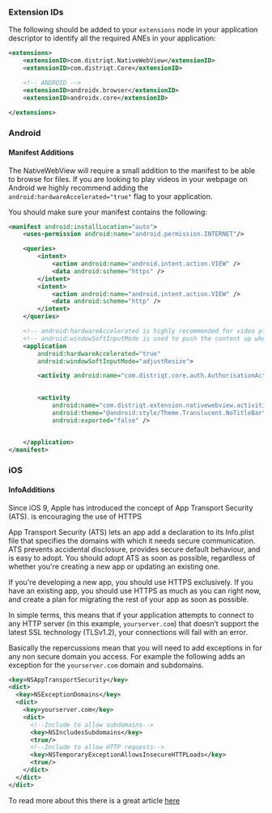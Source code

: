 
### Extension IDs

The following should be added to your `extensions` node in your application descriptor to identify all the required ANEs in your application:

```xml
<extensions>
    <extensionID>com.distriqt.NativeWebView</extensionID>
    <extensionID>com.distriqt.Core</extensionID>

    <!-- ANDROID -->
    <extensionID>androidx.browser</extensionID>
    <extensionID>androidx.core</extensionID>

</extensions>
```



### Android

#### Manifest Additions


The NativeWebView will require a small addition to the manifest to be able to browse for files.
If you are looking to play videos in your webpage on Android we highly recommend adding the 
`android:hardwareAccelerated="true"` flag to your application. 

You should make sure your manifest contains the following:

```xml
<manifest android:installLocation="auto">
    <uses-permission android:name="android.permission.INTERNET"/>

    <queries>
        <intent>
            <action android:name="android.intent.action.VIEW" />
            <data android:scheme="https" />
        </intent>
        <intent>
            <action android:name="android.intent.action.VIEW" />
            <data android:scheme="http" />
        </intent>
    </queries>

    <!-- android:hardwareAccelerated is highly recommended for video playback and scroll performance -->
    <!-- android:windowSoftInputMode is used to push the content up when an input appears below the keyboard -->
    <application 
        android:hardwareAccelerated="true"
        android:windowSoftInputMode="adjustResize">

        <activity android:name="com.distriqt.core.auth.AuthorisationActivity" android:theme="@android:style/Theme.Translucent.NoTitleBar" android:exported="false" />    
            

        <activity 
            android:name="com.distriqt.extension.nativewebview.activities.BrowseActivity" 
            android:theme="@android:style/Theme.Translucent.NoTitleBar" 
			android:exported="false" />


    </application>
</manifest>
```



### iOS

#### InfoAdditions

Since iOS 9, Apple has introduced the concept of App Transport Security (ATS). is encouraging the use of HTTPS

App Transport Security (ATS) lets an app add a declaration to its Info.plist file that specifies 
the domains with which it needs secure communication. ATS prevents accidental disclosure, provides 
secure default behaviour, and is easy to adopt. You should adopt ATS as soon as possible, regardless 
of whether you're creating a new app or updating an existing one. 

If you're developing a new app, you should use HTTPS exclusively. If you have an existing app, you 
should use HTTPS as much as you can right now, and create a plan for migrating the rest of your app 
as soon as possible.

In simple terms, this means that if your application attempts to connect to any HTTP server 
(in this example, `yourserver.com`) that doesn’t support the latest SSL technology (TLSv1.2), 
your connections will fail with an error.

Basically the repercussions mean that you will need to add exceptions in for any non secure domain 
you access. For example the following adds an exception for the `yourserver.com` domain and subdomains.

```xml
<key>NSAppTransportSecurity</key>
<dict>
  <key>NSExceptionDomains</key>
  <dict>
    <key>yourserver.com</key>
    <dict>
      <!--Include to allow subdomains-->
      <key>NSIncludesSubdomains</key>
      <true/>
      <!--Include to allow HTTP requests-->
      <key>NSTemporaryExceptionAllowsInsecureHTTPLoads</key>
      <true/>
    </dict>
  </dict>
</dict>
```

To read more about this there is a great article [here](https://medium.com/@squeakytoy/configuring-app-transport-security-exceptions-in-ios-9-and-osx-10-11-94a62f844944)


